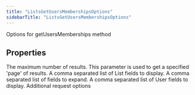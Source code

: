 ```yaml
---
title: "ListsGetUsersMembershipsOptions"
sidebarTitle: "ListsGetUsersMembershipsOptions"
---
```


Options for getUsersMemberships method

## Properties

<ParamField name="maxResults" type="number">
The maximum number of results.
</ParamField>





<ParamField name="paginationToken" type="string">
This parameter is used to get a specified 'page' of results.
</ParamField>





<ParamField name="listfields" type="string[]">
A comma separated list of List fields to display.
</ParamField>





<ParamField name="expansions" type="string[]">
A comma separated list of fields to expand.
</ParamField>





<ParamField name="userfields" type="string[]">
A comma separated list of User fields to display.
</ParamField>





<ParamField name="requestOptions" type="[RequestOptions](/xdks/typescript/reference/interfaces/RequestOptions)">
Additional request options
</ParamField>



